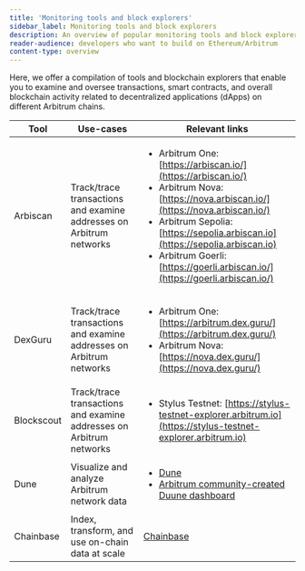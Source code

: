 ```yaml
---
title: 'Monitoring tools and block explorers'
sidebar_label: Monitoring tools and block explorers
description: An overview of popular monitoring tools and block explorers that exist in the Arbitrum ecosystem
reader-audience: developers who want to build on Ethereum/Arbitrum
content-type: overview
---
```



<KnowMoreToolsBox />

Here, we offer a compilation of tools and blockchain explorers that enable you to examine and oversee transactions, smart contracts, and overall blockchain activity related to decentralized applications (dApps) on different Arbitrum chains.

| Tool       | Use-cases                                                           | Relevant links                                                                                                                                                                                                                                                                                                                      |
| ---------- | ------------------------------------------------------------------- | ----------------------------------------------------------------------------------------------------------------------------------------------------------------------------------------------------------------------------------------------------------------------------------------------------------------------------------- |
| Arbiscan   | Track/trace transactions and examine addresses on Arbitrum networks | <ul><li>Arbitrum One: [https://arbiscan.io/](https://arbiscan.io/)</li><li>Arbitrum Nova: [https://nova.arbiscan.io/](https://nova.arbiscan.io/)</li><li>Arbitrum Sepolia: [https://sepolia.arbiscan.io](https://sepolia.arbiscan.io)</li><li>Arbitrum Goerli: [https://goerli.arbiscan.io/](https://goerli.arbiscan.io/)</li></ul> |
| DexGuru    | Track/trace transactions and examine addresses on Arbitrum networks | <ul><li>Arbitrum One: [https://arbitrum.dex.guru/](https://arbitrum.dex.guru/)</li><li>Arbitrum Nova: [https://nova.dex.guru/](https://nova.dex.guru/)</li></ul>                                                                                                                                                                    |
| Blockscout | Track/trace transactions and examine addresses on Arbitrum networks | <ul><li>Stylus Testnet: [https://stylus-testnet-explorer.arbitrum.io](https://stylus-testnet-explorer.arbitrum.io)</li></ul>                                                                                                                                                                                                        |
| Dune       | Visualize and analyze Arbitrum network data                         | <ul><li>[Dune](https://dune.com/)</li><li>[Arbitrum community-created Duune dashboard](https://dune.com/browse/dashboards?q=arbitrum)</li></ul>                                                                                                                                                                                     |
| Chainbase  | Index, transform, and use on-chain data at scale                    | [Chainbase](https://chainbase.com/)                                                                                                                                                                                                                                                                                                 |
